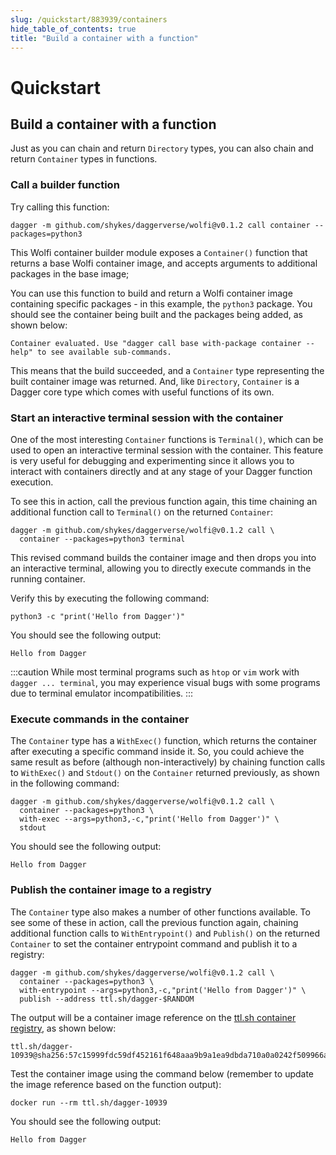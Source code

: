 ```yaml
---
slug: /quickstart/883939/containers
hide_table_of_contents: true
title: "Build a container with a function"
---
```


# Quickstart

## Build a container with a function

Just as you can chain and return `Directory` types, you can also chain and return `Container` types in functions.

### Call a builder function

Try calling this function:

```shell
dagger -m github.com/shykes/daggerverse/wolfi@v0.1.2 call container --packages=python3
```

This Wolfi container builder module exposes a `Container()` function that returns a base Wolfi container image, and accepts arguments to additional packages in the base image;

You can use this function to build and return a Wolfi container image containing specific packages - in this example, the `python3` package. You should see the container being built and the packages being added, as shown below:

```
Container evaluated. Use "dagger call base with-package container --help" to see available sub-commands.
```

This means that the build succeeded, and a `Container` type representing the built container image was returned. And, like `Directory`, `Container` is a Dagger core type which comes with useful functions of its own.

### Start an interactive terminal session with the container

One of the most interesting `Container` functions is `Terminal()`, which can be used to open an interactive terminal session with the container. This feature is very useful for debugging and experimenting since it allows you to interact with containers directly and at any stage of your Dagger function execution.

To see this in action, call the previous function again, this time chaining an additional function call to `Terminal()` on the returned `Container`:

```shell
dagger -m github.com/shykes/daggerverse/wolfi@v0.1.2 call \
  container --packages=python3 terminal
```

This revised command builds the container image and then drops you into an interactive terminal, allowing you to directly execute commands in the running container.

Verify this by executing the following command:

```shell
python3 -c "print('Hello from Dagger')"
```

You should see the following output:

```shell
Hello from Dagger
```

:::caution
While most terminal programs such as `htop` or `vim` work with `dagger ... terminal`, you may experience visual bugs with some programs due to terminal emulator incompatibilities.
:::

### Execute commands in the container

The `Container` type has a `WithExec()` function, which returns the container after executing a specific command inside it. So, you could achieve the same result as before (although non-interactively) by chaining function calls to `WithExec()` and `Stdout()` on the `Container` returned previously, as shown in the following command:

```shell
dagger -m github.com/shykes/daggerverse/wolfi@v0.1.2 call \
  container --packages=python3 \
  with-exec --args=python3,-c,"print('Hello from Dagger')" \
  stdout
```

You should see the following output:

```shell
Hello from Dagger
```

### Publish the container image to a registry

The `Container` type also makes a number of other functions available. To see some of these in action, call the previous function again, chaining additional function calls to `WithEntrypoint()` and `Publish()` on the returned `Container` to set the container entrypoint command and publish it to a registry:

```shell
dagger -m github.com/shykes/daggerverse/wolfi@v0.1.2 call \
  container --packages=python3 \
  with-entrypoint --args=python3,-c,"print('Hello from Dagger')" \
  publish --address ttl.sh/dagger-$RANDOM
```

The output will be a container image reference on the [ttl.sh container registry](https://ttl.sh), as shown below:

```shell
ttl.sh/dagger-10939@sha256:57c15999fdc59df452161f648aaa9b9a1ea9dbda710a0a0242f509966a286b4b
```

Test the container image using the command below (remember to update the image reference based on the function output):

```shell
docker run --rm ttl.sh/dagger-10939
```

You should see the following output:

```shell
Hello from Dagger
```
